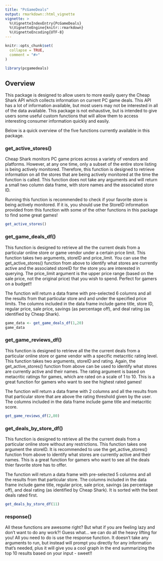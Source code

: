 ```yaml
---
title: "PcGameDeals"
output: rmarkdown::html_vignette
vignette: >
  %\VignetteIndexEntry{PcGameDeals}
  %\VignetteEngine{knitr::rmarkdown}
  %\VignetteEncoding{UTF-8}
---
```


```r
knitr::opts_chunk$set(
  collapse = TRUE,
  comment = "#>"
)
```


```r
library(pcgamedeals)
```

## Overview

This package is designed to allow users to more easily query the Cheap Shark API which collects information on current PC game deals. This API has a lot of information available, but most users may not be interested in all of the data available. This package is not exhaustive, but is intended to give users some useful custom functions that will allow them to access interesting consumer information quickly and easily. 

Below is a quick overview of the five functions currently available in this package.

### get_active_stores()

Cheap Shark monitors PC game prices across a variety of vendors and platforms. However, at any one time, only a subset of the entire store listing is being actively monitored. Therefore, this function is designed to retrieve information on all the stores that are being actively monitored at the time the function is called. This function does not take any arguments and will return a small two column data frame, with store names and the associated store ID. 

Running this function is recommended to check if your favorite store is being actively monitored. If it is, you should use the StoreID information provided from this function with some of the other functions in this package to find some great games!

```r
get_active_stores()
```

### get_game_deals_df()

This function is designed to retrieve all the the current deals from a particular online store or game vendor under a certain price limit. This function takes two arguments, storeID and price_limit. You can use the get_active_stores() function from above to identify what stores are currently active and the associated storeID for the store you are interested in querying. The price_limit argument is the upper price range (based on the sale price, not the original price) that you wish to spend. Perfect for gamers on a budget!!

The function will return a data frame with pre-selected 6 columns and all the results from that particular store and and under the specified price limits. The columns included in the data frame include game title, store ID, regular price, sale price, savings (as percentage off), and deal rating (as identified by Cheap Shark). 

```r
game_data <- get_game_deals_df(1,20)
game_data
```


### get_game_reviews_df()

This function is designed to retrieve all the the current deals from a particular online store or game vendor with a specific metacritic rating level. This function takes two arguments, storeID and rating. Again, the get_active_stores() function from above can be used to identify what stores are currently active and their names. The rating argument is based on metacritic ratings for games, which are rated on a scale of 1 to 10. This is a great function for gamers who want to see the highest rated games! 

The function will return a data frame with 2 columns and all the results from that particular store that are above the rating threshold given by the user. The columns included in the data frame include game title and metacritic score. 

```r
get_game_reviews_df(2,80)
```


### get_deals_by_store_df()

This function is designed to retrieve all the the current deals from a particular online store without any restrictions. This function takes one argument the storeID. It is recommended to use the get_active_stores() function from above to identify what stores are currently active and their names. This is a great function for gamers who want to see all the deals thier favorite store has to offer. 

The function will return a data frame with pre-selected 5 columns and all the results from that particular store. The columns included in the data frame include game title, regular price, sale price, savings (as percentage off), and deal rating (as identified by Cheap Shark). It is sorted with the best deals rated first.


```r
get_deals_by_store_df(11)
```

### response()

All these functions are awesome right? But what if you are feeling lazy and don't want to do any work?! Guess what... we can do all the heavy lifting for you! All you need to do is use the response function. It doesn't take any arguments to run, but instead will prompt you directly for any information that's needed, plus it will give you a cool graph in the end summarizing the top 10 results based on your input - sweet!!




